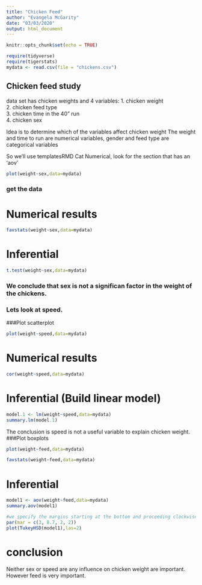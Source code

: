 ```yaml
---
title: "Chicken Feed"
author: "Evangela McGarity"
date: "03/03/2020"
output: html_document
---
```


```r
knitr::opts_chunk$set(echo = TRUE)

```
```r
require(tidyverse)
require(tigerstats)
mydata <- read.csv(file = "chickens.csv")
```

##  Chicken feed study  

data set has chicken weights and 4 variables:
  1.  chicken weight  
  2.  chicken feed type  
  3.  chicken time in the 40" run  
  4.  chicken sex   

Idea is to determine which of the variables affect chicken weight 
The weight and time to run are numerical variables, gender and feed type are categorical variables

So we'll use templatesRMD Cat Numerical, look for the section that has an 'aov'

```r
plot(weight~sex,data=mydata)
```
<!-- This question is like a bunch of t-tests, but instead of doing the t-test a bunch of times we use ANOVA to do all the comparisons at once!  !-->

### get the data


# Numerical results

```r
favstats(weight~sex,data=mydata)
```

# Inferential  
  
```r
t.test(weight~sex,data=mydata)
```
### We conclude that sex is not a significan factor in the weight of the chickens.

<!-- plot chicken weight against each of the three explanatory variables.  Weight against a categorial varable is a boxplot, weight against a numerical variable is a scatter plot !-->


### Lets look at speed.
###Plot scatterplot

```r
plot(weight~speed,data=mydata)
```

# Numerical results

```r
cor(weight~speed,data=mydata)
```
# Inferential  (Build linear model)
  
```r
model.1 <- lm(weight~speed,data=mydata)
summary.lm(model.1)
```
The conclusion is speed is not a useful variable to explain chicken weight.
###Plot boxplots

```r
plot(weight~feed,data=mydata)
```
   
```r
favstats(weight~feed,data=mydata)
```
# Inferential

```r
model1 <- aov(weight~feed,data=mydata)
summary.aov(model1)
```

```r
#we specify the margins starting at the bottom and proceeding clockwise - thus 8.7 is the left side margin to hold the names of the factors
par(mar = c(3, 8.7, 2, 2))
plot(TukeyHSD(model1),las=2)
```

# conclusion 
Neither sex or speed are any influence on chicken weight are important.
However feed is very important.